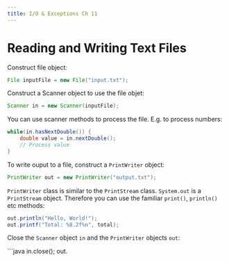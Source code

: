 ```yaml
---
title: I/O & Exceptions Ch 11 
---
```


# Reading and Writing Text Files 


Construct file object:

```java
File inputFile = new File("input.txt");
```

Construct a Scanner object to use the file objet:

```java
Scanner in = new Scanner(inputFile);
```

You can use scanner methods to process the file. E.g. to process numbers:

```java
while(in.hasNextDouble()) {
    double value = in.nextDouble();
    // Process value
}
```

To write ouput to a file, construct a `PrintWriter` object:

```java
PrintWriter out = new PrintWriter("output.txt");
```

`PrintWriter` class is similar to the `PrintStream` class. 
`System.out` is a `PrintStream` object. Therefore you can use the familiar 
`print()`, `println()` etc methods:

```java
out.println("Hello, World!");
out.printf("Total: %8.2f%n", total);
```

Close the `Scanner` object `in` and the `PrintWriter` objects `out`:

```java
in.close();
out.

